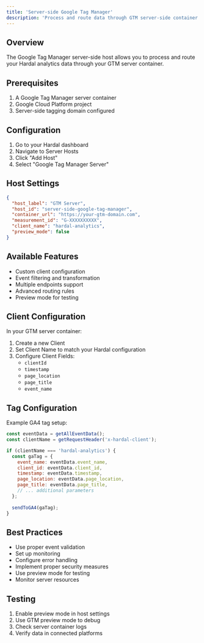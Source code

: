 ```yaml
---
title: 'Server-side Google Tag Manager'
description: 'Process and route data through GTM server-side container'
---
```


## Overview

The Google Tag Manager server-side host allows you to process and route your Hardal analytics data through your GTM server container.

## Prerequisites

1. A Google Tag Manager server container
2. Google Cloud Platform project
3. Server-side tagging domain configured

## Configuration

1. Go to your Hardal dashboard
2. Navigate to Server Hosts
3. Click "Add Host"
4. Select "Google Tag Manager Server"

## Host Settings

```json
{
  "host_label": "GTM Server",
  "host_id": "server-side-google-tag-manager",
  "container_url": "https://your-gtm-domain.com",
  "measurement_id": "G-XXXXXXXXXX",
  "client_name": "hardal-analytics",
  "preview_mode": false
}
```

## Available Features

- Custom client configuration
- Event filtering and transformation
- Multiple endpoints support
- Advanced routing rules
- Preview mode for testing

## Client Configuration

In your GTM server container:

1. Create a new Client
2. Set Client Name to match your Hardal configuration
3. Configure Client Fields:
   - `clientId`
   - `timestamp`
   - `page_location`
   - `page_title`
   - `event_name`

## Tag Configuration

Example GA4 tag setup:

```javascript
const eventData = getAllEventData();
const clientName = getRequestHeader('x-hardal-client');

if (clientName === 'hardal-analytics') {
  const gaTag = {
    event_name: eventData.event_name,
    client_id: eventData.client_id,
    timestamp: eventData.timestamp,
    page_location: eventData.page_location,
    page_title: eventData.page_title,
    // ... additional parameters
  };
  
  sendToGA4(gaTag);
}
```

## Best Practices

- Use proper event validation
- Set up monitoring
- Configure error handling
- Implement proper security measures
- Use preview mode for testing
- Monitor server resources

## Testing

1. Enable preview mode in host settings
2. Use GTM preview mode to debug
3. Check server container logs
4. Verify data in connected platforms 